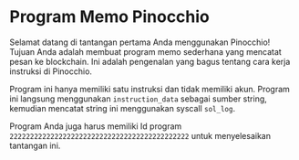 # Program Memo Pinocchio

Selamat datang di tantangan pertama Anda menggunakan Pinocchio! Tujuan Anda adalah membuat program memo sederhana yang mencatat pesan ke blockchain. Ini adalah pengenalan yang bagus tentang cara kerja instruksi di Pinocchio.

Program ini hanya memiliki satu instruksi dan tidak memiliki akun. Program ini langsung menggunakan `instruction_data` sebagai sumber string, kemudian mencatat string ini menggunakan syscall `sol_log`.

Program Anda juga harus memiliki Id program `22222222222222222222222222222222222222222222` untuk menyelesaikan tantangan ini.
